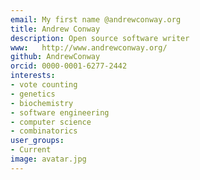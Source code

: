 ```yaml
---
email: My first name @andrewconway.org 
title: Andrew Conway
description: Open source software writer
www:   http://www.andrewconway.org/
github: AndrewConway
orcid: 0000-0001-6277-2442
interests:
- vote counting
- genetics
- biochemistry
- software engineering
- computer science
- combinatorics
user_groups:
- Current
image: avatar.jpg
---
```

